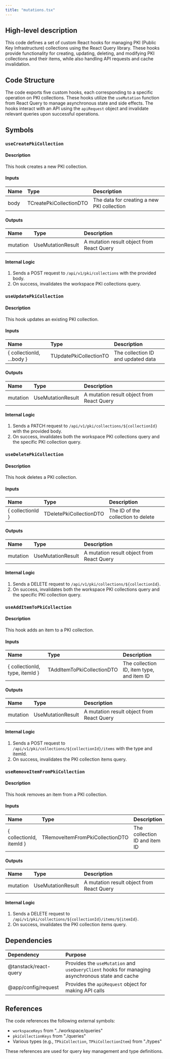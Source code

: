 ```yaml
---
title: "mutations.tsx"
---
```


## High-level description
This code defines a set of custom React hooks for managing PKI (Public Key Infrastructure) collections using the React Query library. These hooks provide functionality for creating, updating, deleting, and modifying PKI collections and their items, while also handling API requests and cache invalidation.

## Code Structure
The code exports five custom hooks, each corresponding to a specific operation on PKI collections. These hooks utilize the `useMutation` function from React Query to manage asynchronous state and side effects. The hooks interact with an API using the `apiRequest` object and invalidate relevant queries upon successful operations.

## Symbols

### `useCreatePkiCollection`
#### Description
This hook creates a new PKI collection.

#### Inputs
| Name | Type | Description |
|:-----|:-----|:------------|
| body | TCreatePkiCollectionDTO | The data for creating a new PKI collection |

#### Outputs
| Name | Type | Description |
|:-----|:-----|:------------|
| mutation | UseMutationResult | A mutation result object from React Query |

#### Internal Logic
1. Sends a POST request to `/api/v1/pki/collections` with the provided body.
2. On success, invalidates the workspace PKI collections query.

### `useUpdatePkiCollection`
#### Description
This hook updates an existing PKI collection.

#### Inputs
| Name | Type | Description |
|:-----|:-----|:------------|
| { collectionId, ...body } | TUpdatePkiCollectionTO | The collection ID and updated data |

#### Outputs
| Name | Type | Description |
|:-----|:-----|:------------|
| mutation | UseMutationResult | A mutation result object from React Query |

#### Internal Logic
1. Sends a PATCH request to `/api/v1/pki/collections/${collectionId}` with the provided body.
2. On success, invalidates both the workspace PKI collections query and the specific PKI collection query.

### `useDeletePkiCollection`
#### Description
This hook deletes a PKI collection.

#### Inputs
| Name | Type | Description |
|:-----|:-----|:------------|
| { collectionId } | TDeletePkiCollectionDTO | The ID of the collection to delete |

#### Outputs
| Name | Type | Description |
|:-----|:-----|:------------|
| mutation | UseMutationResult | A mutation result object from React Query |

#### Internal Logic
1. Sends a DELETE request to `/api/v1/pki/collections/${collectionId}`.
2. On success, invalidates both the workspace PKI collections query and the specific PKI collection query.

### `useAddItemToPkiCollection`
#### Description
This hook adds an item to a PKI collection.

#### Inputs
| Name | Type | Description |
|:-----|:-----|:------------|
| { collectionId, type, itemId } | TAddItemToPkiCollectionDTO | The collection ID, item type, and item ID |

#### Outputs
| Name | Type | Description |
|:-----|:-----|:------------|
| mutation | UseMutationResult | A mutation result object from React Query |

#### Internal Logic
1. Sends a POST request to `/api/v1/pki/collections/${collectionId}/items` with the type and itemId.
2. On success, invalidates the PKI collection items query.

### `useRemoveItemFromPkiCollection`
#### Description
This hook removes an item from a PKI collection.

#### Inputs
| Name | Type | Description |
|:-----|:-----|:------------|
| { collectionId, itemId } | TRemoveItemFromPkiCollectionDTO | The collection ID and item ID |

#### Outputs
| Name | Type | Description |
|:-----|:-----|:------------|
| mutation | UseMutationResult | A mutation result object from React Query |

#### Internal Logic
1. Sends a DELETE request to `/api/v1/pki/collections/${collectionId}/items/${itemId}`.
2. On success, invalidates the PKI collection items query.

## Dependencies
| Dependency | Purpose |
|:-----------|:--------|
| @tanstack/react-query | Provides the `useMutation` and `useQueryClient` hooks for managing asynchronous state and cache |
| @app/config/request | Provides the `apiRequest` object for making API calls |

## References
The code references the following external symbols:
- `workspaceKeys` from "../workspace/queries"
- `pkiCollectionKeys` from "./queries"
- Various types (e.g., `TPkiCollection`, `TPkiCollectionItem`) from "./types"

These references are used for query key management and type definitions.